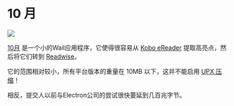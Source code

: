 # 10 月

<p style={{"text-align": "center"}}>
   <img src="/img/showcase/october.png"></img><br/>
</p>

[10月](https://october.utf9k.net) 是一个小的Wail应用程序，它使得很容易从 [Kobo eReader](https://en.wikipedia.org/wiki/Kobo_eReader) 提取高亮点，然后将它们转到 [Readwise](https://readwise.io)。

它的范围相对较小，所有平台版本的重量在 10MB 以下，这并不能启用 [UPX 压缩](https://upx.github.io/)！

相反，提交人以前与Electron公司的尝试很快蔓延到几百兆字节。